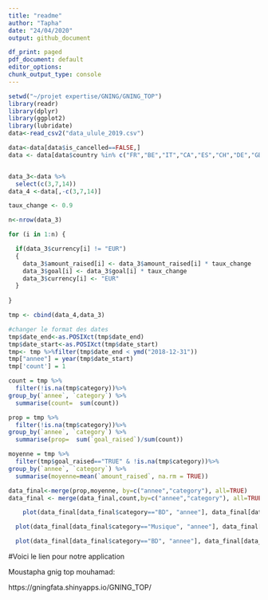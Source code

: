 ```yaml
---
title: "readme"
author: "Tapha"
date: "24/04/2020"
output: github_document

df_print: paged
pdf_document: default
editor_options:
chunk_output_type: console
---
```




```r
setwd("~/projet expertise/GNING/GNING_TOP")
library(readr)
library(dplyr)
library(ggplot2)
library(lubridate)
data<-read_csv2("data_ulule_2019.csv")
```



```r

data<-data[data$is_cancelled==FALSE,]
data <- data[data$country %in% c("FR","BE","IT","CA","ES","CH","DE","GB"),]


data_3<-data %>% 
  select(c(3,7,14))
data_4 <-data[,-c(3,7,14)]

taux_change <- 0.9

n<-nrow(data_3)

for (i in 1:n) {

  if(data_3$currency[i] != "EUR")
  {
    data_3$amount_raised[i] <- data_3$amount_raised[i] * taux_change
    data_3$goal[i] <- data_3$goal[i] * taux_change
    data_3$currency[i] <- "EUR"
  }
  
}

tmp <- cbind(data_4,data_3)

#changer le format des dates
tmp$date_end<-as.POSIXct(tmp$date_end)
tmp$date_start<-as.POSIXct(tmp$date_start)
tmp<- tmp %>%filter(tmp$date_end < ymd("2018-12-31"))
tmp["annee"] = year(tmp$date_start)
tmp['count'] = 1 

count = tmp %>% 
  filter(!is.na(tmp$category))%>% 
group_by(`annee`, `category`) %>% 
  summarise(count=  sum(count))

prop = tmp %>% 
  filter(!is.na(tmp$category))%>% 
group_by(`annee`, `category`) %>% 
  summarise(prop=  sum(`goal_raised`)/sum(count))

moyenne = tmp %>% 
  filter(tmp$goal_raised=="TRUE" & !is.na(tmp$category))%>% 
group_by(`annee`, `category`) %>% 
  summarise(moyenne=mean(`amount_raised`, na.rm = TRUE))

data_final<-merge(prop,moyenne, by=c("annee","category"), all=TRUE)
data_final <- merge(data_final,count,by=c("annee","category"), all=TRUE)
```


```r


    plot(data_final[data_final$category=="BD", "annee"], data_final[data_final$category=="BD", "count"],type = "l")
```


```r
  plot(data_final[data_final$category=="Musique", "annee"], data_final[data_final$category=="Musique", "moyenne"],type = "l")
```

```r
  plot(data_final[data_final$category=="BD", "annee"], data_final[data_final$category=="BD", "prop"],type = "l")
```

#Voici le lien pour notre application

Moustapha gnig top mouhamad:

https://gningfata.shinyapps.io/GNING_TOP/
 



